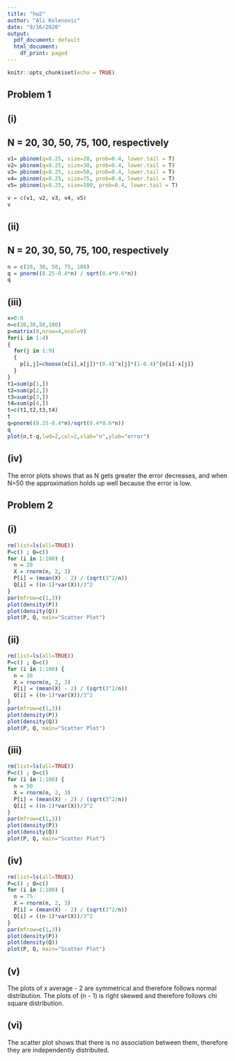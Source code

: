 ---
title: "hw2"
author: "Ali Kolenovic"
date: "9/16/2020"
output:
  pdf_document: default
  html_document:
    df_print: paged
---

```{r setup, include=FALSE}
knitr::opts_chunk$set(echo = TRUE)
```

## Problem 1
## (i)
## N = 20, 30, 50, 75, 100, respectively
```{r, echo = FALSE}
v1= pbinom(q=8.25, size=20, prob=0.4, lower.tail = T)
v2= pbinom(q=8.25, size=30, prob=0.4, lower.tail = T)
v3= pbinom(q=8.25, size=50, prob=0.4, lower.tail = T)
v4= pbinom(q=8.25, size=75, prob=0.4, lower.tail = T)
v5= pbinom(q=8.25, size=100, prob=0.4, lower.tail = T)

v = c(v1, v2, v3, v4, v5)
v
```

## (ii)
## N = 20, 30, 50, 75, 100, respectively

```{r, echo=FALSE}
n = c(20, 30, 50, 75, 100)
q = pnorm((8.25-0.4*n) / sqrt(0.4*0.6*n))
q
```
## (iii)
```{r, echo=FALSE}
x=0:8
n=c(20,30,50,100)
p=matrix(0,nrow=4,ncol=9)
for(i in 1:4)
{
  for(j in 1:9)
  {
    p[i,j]=choose(n[i],x[j])*(0.4)^x[j]*(1-0.4)^{n[i]-x[j]}
  }
}
t1=sum(p[1,])
t2=sum(p[2,])
t3=sum(p[3,])
t4=sum(p[4,])
t=c(t1,t2,t3,t4)
t
q=pnorm((8.25-0.4*n)/sqrt(0.4*0.6*n))
q
plot(n,t-q,lwd=2,col=2,xlab="n",ylab="error")
```

## (iv)

  The error plots shows that as N gets greater the error decreases, and when N=50 the approximation holds up well
because the error is low.

## Problem 2
## (i)
```{r, echo=FALSE}
rm(list=ls(all=TRUE))
P=c() ; Q=c()
for (i in 1:100) {
  n = 20
  X = rnorm(n, 2, 3)
  P[i] = (mean(X) - 2) / (sqrt(3^2/n))
  Q[i] = ((n-1)*var(X))/3^2
}
par(mfrow=c(1,3))
plot(density(P))
plot(density(Q))
plot(P, Q, main="Scatter Plot")
```

## (ii)
```{r, echo=FALSE}
rm(list=ls(all=TRUE))
P=c() ; Q=c()
for (i in 1:100) {
  n = 30
  X = rnorm(n, 2, 3)
  P[i] = (mean(X) - 2) / (sqrt(3^2/n))
  Q[i] = ((n-1)*var(X))/3^2
}
par(mfrow=c(1,3))
plot(density(P))
plot(density(Q))
plot(P, Q, main="Scatter Plot")
```

## (iii)
```{r, echo=FALSE}
rm(list=ls(all=TRUE))
P=c() ; Q=c()
for (i in 1:100) {
  n = 50
  X = rnorm(n, 2, 3)
  P[i] = (mean(X) - 2) / (sqrt(3^2/n))
  Q[i] = ((n-1)*var(X))/3^2
}
par(mfrow=c(1,3))
plot(density(P))
plot(density(Q))
plot(P, Q, main="Scatter Plot")
```

## (iv)
```{r, echo=FALSE}
rm(list=ls(all=TRUE))
P=c() ; Q=c()
for (i in 1:100) {
  n = 75
  X = rnorm(n, 2, 3)
  P[i] = (mean(X) - 2) / (sqrt(3^2/n))
  Q[i] = ((n-1)*var(X))/3^2
}
par(mfrow=c(1,3))
plot(density(P))
plot(density(Q))
plot(P, Q, main="Scatter Plot")
```

## (v)
  The plots of x average - 2 are symmetrical and therefore follows normal distribution.
  The plots of (n - 1) is right skewed and therefore follows chi square distribution.

## (vi)
  The scatter plot shows that there is no association between them, therefore they are independently distributed.
  
